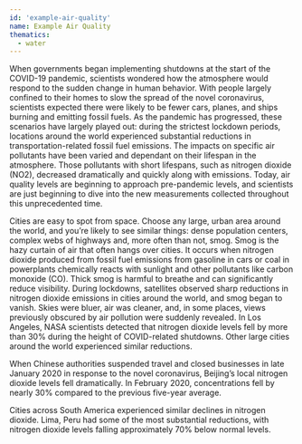 ```yaml
---
id: 'example-air-quality'
name: Example Air Quality
thematics:
  - water
---
```


When governments began implementing shutdowns at the start of the COVID-19 pandemic, scientists wondered how the atmosphere would respond to the sudden change in human behavior. With people largely confined to their homes to slow the spread of the novel coronavirus, scientists expected there were likely to be fewer cars, planes, and ships burning and emitting fossil fuels. As the pandemic has progressed, these scenarios have largely played out: during the strictest lockdown periods, locations around the world experienced substantial reductions in transportation-related fossil fuel emissions. The impacts on specific air pollutants have been varied and dependant on their lifespan in the atmosphere. Those pollutants with short lifespans, such as nitrogen dioxide (NO2), decreased dramatically and quickly along with emissions. Today, air quality levels are beginning to approach pre-pandemic levels, and scientists are just beginning to dive into the new measurements collected throughout this unprecedented time.

Cities are easy to spot from space. Choose any large, urban area around the world, and you’re likely to see similar things: dense population centers, complex webs of highways and, more often than not, smog. Smog is the hazy curtain of air that often hangs over cities. It occurs when nitrogen dioxide  produced from fossil fuel emissions from gasoline in cars or coal in powerplants chemically reacts with sunlight and other pollutants like carbon monoxide (CO). Thick smog is harmful to breathe and can significantly reduce visibility. During lockdowns, satellites observed sharp reductions in nitrogen dioxide emissions in cities around the world, and smog began to vanish. Skies were bluer, air was cleaner, and, in some places, views previously obscured by air pollution were suddenly revealed. In Los Angeles, NASA scientists detected that nitrogen dioxide levels fell by more than 30% during the height of COVID-related shutdowns. Other large cities around the world experienced similar reductions.

When Chinese authorities suspended travel and closed businesses in late January 2020 in response to the novel coronavirus, Beijing’s local nitrogen dioxide levels fell dramatically. In February 2020, concentrations fell by nearly 30% compared to the previous five-year average.

Cities across South America experienced similar declines in nitrogen dioxide. Lima, Peru had some of the most substantial reductions, with nitrogen dioxide levels falling approximately 70% below normal levels.
